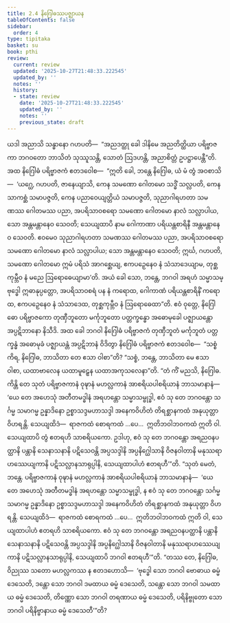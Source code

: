 ```yaml
---
title: 2.4 နိဂြေါဓဿပဇ္ဈာယန
tableOfContents: false
sidebar:
  order: 4
type: tipitaka
basket: su
book: pthi
review:
  current: review
  updated: '2025-10-27T21:48:33.222545'
  updated_by: ''
  notes: ''
  history:
  - state: review
    date: '2025-10-27T21:48:33.222545'
    updated_by: ''
    notes: ''
    previous_state: draft
---
```



<ReviewStatus review={frontmatter.review} showDetails={true} />

<HypothesisAnnotation frontmatter={frontmatter} />

<DynamicBreadcrumb />

<Division number="75" book="pthi" e="ch" v="8" p="43">

<Paragraph number="168" book="pthi">
ယဒါ အညာသိ သန္ဓာနော ဂဟပတိ—  “အညဒတ္ထု ခေါ ဒါနိမေ အညတိတ္ထိယာ ပရိဗ္ဗာဇကာ ဘဂဝတော ဘာသိတံ သုဿူသန္တိ, သောတံ ဩဒဟန္တိ, အညာစိတ္တံ ဥပဋ္ဌာပေန္တီ”တိ. အထ နိဂြေါဓံ ပရိဗ္ဗာဇကံ ဧတဒဝေါစ—  “ဣတိ ခေါ, ဘန္တေ နိဂြေါဓ, ယံ မံ တွံ အဝစာသိ—  ‘ယဂ္ဃေ, ဂဟပတိ, ဇာနေယျာသိ, ကေန သမဏော ဂေါတမော သဒ္ဓိံ သလ္လပတိ, ကေန သာကစ္ဆံ သမာပဇ္ဇတိ, ကေန ပညာဝေယျတ္တိယံ သမာပဇ္ဇတိ, သုညာဂါရဟတာ သမဏဿ ဂေါတမဿ ပညာ, အပရိသာဝစရော သမဏော ဂေါတမော နာလံ သလ္လာပါယ, သော အန္တမန္တာနေဝ သေဝတိ; သေယျထာပိ နာမ ဂေါကာဏာ ပရိယန္တစာရိနီ အန္တမန္တာနေဝ သေဝတိ. ဧဝမေဝ သုညာဂါရဟတာ သမဏဿ ဂေါတမဿ ပညာ, အပရိသာဝစရော သမဏော ဂေါတမော နာလံ သလ္လာပါယ; သော အန္တမန္တာနေဝ သေဝတိ; ဣင်္ဃ, ဂဟပတိ, သမဏော ဂေါတမော ဣမံ ပရိသံ အာဂစ္ဆေယျ, ဧကပဉှေနေဝ နံ သံသာဒေယျာမ, တုစ္ဆကုမ္ဘီဝ နံ မညေ ဩရောဓေယျာမာ’တိ. အယံ ခေါ သော, ဘန္တေ, ဘဂဝါ အရဟံ သမ္မာသမ္ဗုဒ္ဓေါ ဣဓာနုပ္ပတ္တော, အပရိသာဝစရံ ပန နံ ကရောထ, ဂေါကာဏံ ပရိယန္တစာရိနိံ ကရောထ, ဧကပဉှေနေဝ နံ သံသာဒေထ, တုစ္ဆကုမ္ဘီဝ နံ ဩရောဓေထာ”တိ. ဧဝံ ဝုတ္တေ, နိဂြေါဓော ပရိဗ္ဗာဇကော တုဏှီဘူတော မင်္ကုဘူတော ပတ္တက္ခန္ဓော အဓောမုခေါ ပဇ္ဈာယန္တော အပ္ပဋိဘာနော နိသီဒိ.
</Paragraph>

</Division>
<Division number="76" book="pthi" e="ch" v="8" p="44">

<Paragraph number="169" book="pthi">
အထ ခေါ ဘဂဝါ နိဂြေါဓံ ပရိဗ္ဗာဇကံ တုဏှီဘူတံ မင်္ကုဘူတံ ပတ္တက္ခန္ဓံ အဓောမုခံ ပဇ္ဈာယန္တံ အပ္ပဋိဘာနံ ဝိဒိတွာ နိဂြေါဓံ ပရိဗ္ဗာဇကံ ဧတဒဝေါစ—  “သစ္စံ ကိရ, နိဂြေါဓ, ဘာသိတာ တေ ဧသာ ဝါစာ”တိ? “သစ္စံ, ဘန္တေ, ဘာသိတာ မေ ဧသာ ဝါစာ, ယထာဗာလေန ယထာမူဠှေန ယထာအကုသလေနာ”တိ. “တံ ကိံ မညသိ, နိဂြေါဓ. ကိန္တိ တေ သုတံ ပရိဗ္ဗာဇကာနံ ဝုဍ္ဎာနံ မဟလ္လကာနံ အာစရိယပါစရိယာနံ ဘာသမာနာနံ—  ‘ယေ တေ အဟေသုံ အတီတမဒ္ဓါနံ အရဟန္တော သမ္မာသမ္ဗုဒ္ဓါ, ဧဝံ သု တေ ဘဂဝန္တော သင်္ဂမ္မ သမာဂမ္မ ဥန္နာဒိနော ဥစ္စာသဒ္ဒမဟာသဒ္ဒါ အနေကဝိဟိတံ တိရစ္ဆာနကထံ အနုယုတ္တာ ဝိဟရန္တိ. သေယျထိဒံ—  ရာဇကထံ စောရကထံ …ပေ…  ဣတိဘဝါဘဝကထံ ဣတိ ဝါ. သေယျထာပိ တွံ ဧတရဟိ သာစရိယကော. ဥဒါဟု, ဧဝံ သု တေ ဘဂဝန္တော အရညဝနပတ္ထာနိ ပန္တာနိ သေနာသနာနိ ပဋိသေဝန္တိ အပ္ပသဒ္ဒါနိ အပ္ပနိဂ္ဃေါသာနိ ဝိဇနဝါတာနိ မနုဿရာဟဿေယျကာနိ ပဋိသလ္လာနသာရုပ္ပါနိ, သေယျထာပါဟံ ဧတရဟီ’”တိ.
</Paragraph>

<Paragraph number="170" book="pthi">
“သုတံ မေတံ, ဘန္တေ. ပရိဗ္ဗာဇကာနံ ဝုဍ္ဎာနံ မဟလ္လကာနံ အာစရိယပါစရိယာနံ ဘာသမာနာနံ—  ‘ယေ တေ အဟေသုံ အတီတမဒ္ဓါနံ အရဟန္တော သမ္မာသမ္ဗုဒ္ဓါ, န ဧဝံ သု တေ ဘဂဝန္တော သင်္ဂမ္မ သမာဂမ္မ ဥန္နာဒိနော ဥစ္စာသဒ္ဒမဟာသဒ္ဒါ အနေကဝိဟိတံ တိရစ္ဆာနကထံ အနုယုတ္တာ ဝိဟရန္တိ. သေယျထိဒံ—  ရာဇကထံ စောရကထံ …ပေ…  ဣတိဘဝါဘဝကထံ ဣတိ ဝါ, သေယျထာပါဟံ ဧတရဟိ သာစရိယကော. ဧဝံ သု တေ ဘဂဝန္တော အရညဝနပတ္ထာနိ ပန္တာနိ သေနာသနာနိ ပဋိသေဝန္တိ အပ္ပသဒ္ဒါနိ အပ္ပနိဂ္ဃေါသာနိ ဝိဇနဝါတာနိ မနုဿရာဟဿေယျကာနိ ပဋိသလ္လာနသာရုပ္ပါနိ, သေယျထာပိ ဘဂဝါ ဧတရဟီ’”တိ.
</Paragraph>

<Paragraph number="171" book="pthi">
“တဿ တေ, နိဂြေါဓ, ဝိညုဿ သတော မဟလ္လကဿ န ဧတဒဟောသိ—  ‘ဗုဒ္ဓေါ သော ဘဂဝါ ဗောဓာယ ဓမ္မံ ဒေသေတိ, ဒန္တော သော ဘဂဝါ ဒမထာယ ဓမ္မံ ဒေသေတိ, သန္တော သော ဘဂဝါ သမထာယ ဓမ္မံ ဒေသေတိ, တိဏ္ဏော သော ဘဂဝါ တရဏာယ ဓမ္မံ ဒေသေတိ, ပရိနိဗ္ဗုတော သော ဘဂဝါ ပရိနိဗ္ဗာနာယ ဓမ္မံ ဒေသေတီ’”တိ?
</Paragraph>
</Division>